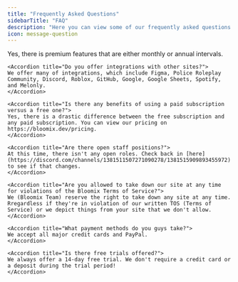 ```yaml
---
title: "Frequently Asked Questions"
sidebarTitle: "FAQ"
description: "Here you can view some of our frequently asked questions with answers so you don't have to make a ticket!"
icon: message-question
---
```


<AccordionGroup>
    <Accordion title="Is there premium features?">
    Yes, there is premium features that are either monthly or annual intervals.
    </Accordion>
    
    <Accordion title="Do you offer integrations with other sites?">
    We offer many of integrations, which include Figma, Police Roleplay Community, Discord, Roblox, GitHub, Google, Google Sheets, Spotify, and Melonly.
    </Accordion>
    
    <Accordion title="Is there any benefits of using a paid subscription versus a free one?">
    Yes, there is a drastic difference between the free subscription and any paid subscription. You can view our pricing on https://bloomix.dev/pricing.
    </Accordion>

    <Accordion title="Are there open staff positions?">
    At this time, there isn't any open roles. Check back in [here](https://discord.com/channels/1381511507271090278/1381515909893455972) to see if that changes.
    </Accordion>
    
    <Accordion title="Are you allowed to take down our site at any time for violations of the Bloomix Terms of Service?">
    We (Bloomix Team) reserve the right to take down any site at any time. Rregardless if they're in violation of our written TOS (Terms of Service) or we depict things from your site that we don't allow.
    </Accordion>
    
    <Accordion title="What payment methods do you guys take?">
    We accept all major credit cards and PayPal.
    </Accordion>

    <Accordion title="Is there free trials offered?">
    We always offer a 14-day free trial. We don't require a credit card or a deposit during the trial period!
    </Accordion>
</AccordionGroup>